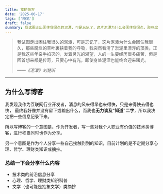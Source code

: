 ```yaml
---
title: 我的博客
date: '2025-06-17'
tags: ['随笔']
draft: false
summary: 我试图走出困住我很久的泥潭，可是忘记了，这片泥潭为什么会困住我很久，那些腐烂的草叶裏挟着我的呼吸，我突然看清了淤泥里漂浮的藻类，正是我这些年亲手掐灭的，发着灵光的渴望，人的一生要经历很多痛苦，但是回首想来都是传奇，只要心中有光，即使身处泥潭也能终会迎来曙光。
---
```


> 我试图走出困住我很久的泥潭，可是忘记了，这片泥潭为什么会困住我很久，那些腐烂的草叶裏挟着我的呼吸，我突然看清了淤泥里漂浮的藻类，正是我这些年亲手掐灭的，发着灵光的渴望，人的一生要经历很多痛苦，但是回首想来都是传奇，只要心中有光，即使身处泥潭也能终会迎来曙光。
>
> <cite>——《泥潭》刘楚昕</cite>

---


## 为什么写博客

我发现我作为互联网行业开发者，消息的风来得早也来得快，只是来得快去得也快，
最终我好像并没有留下或输出什么，而我也**无力谈及"知道"二字**，所以我决定把一些信息记录下来。<br/>

所以写博客的一个意图是，作为开发者，写一些对我个人职业有价值的技术类博客，进行积累同时也作为分享。<br/>

另一个意图是作为个人分享一些自己接触到到的知识，目前计划的是不定期分享心理、哲学、理财类知识或摘抄。<br/>

### 总结一下会分享什么内容

- 技术类的前沿信息分享
- 心理、哲学、理财类知识科普
- 文学（也可能是抽象文学）类摘抄
